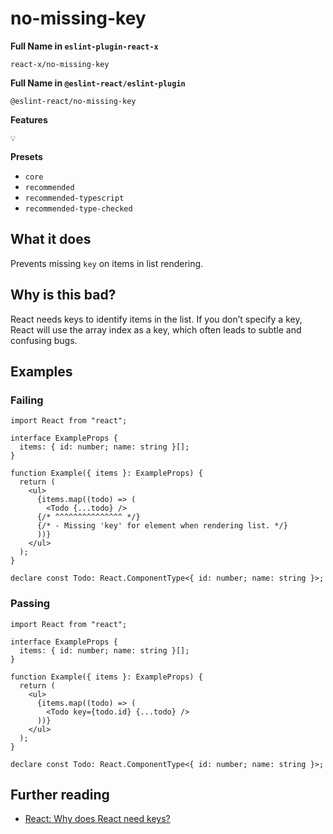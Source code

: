 # no-missing-key

**Full Name in `eslint-plugin-react-x`**

```plain copy
react-x/no-missing-key
```

**Full Name in `@eslint-react/eslint-plugin`**

```plain copy
@eslint-react/no-missing-key
```

**Features**

`💡`

**Presets**

- `core`
- `recommended`
- `recommended-typescript`
- `recommended-type-checked`

## What it does

Prevents missing `key` on items in list rendering.

## Why is this bad?

React needs keys to identify items in the list. If you don’t specify a key, React will use the array index as a key, which often leads to subtle and confusing bugs.

## Examples

### Failing

```tsx
import React from "react";

interface ExampleProps {
  items: { id: number; name: string }[];
}

function Example({ items }: ExampleProps) {
  return (
    <ul>
      {items.map((todo) => (
        <Todo {...todo} />
      {/* ^^^^^^^^^^^^^^^ */}
      {/* - Missing 'key' for element when rendering list. */}
      ))}
    </ul>
  );
}

declare const Todo: React.ComponentType<{ id: number; name: string }>;
```

### Passing

```tsx
import React from "react";

interface ExampleProps {
  items: { id: number; name: string }[];
}

function Example({ items }: ExampleProps) {
  return (
    <ul>
      {items.map((todo) => (
        <Todo key={todo.id} {...todo} />
      ))}
    </ul>
  );
}

declare const Todo: React.ComponentType<{ id: number; name: string }>;
```

## Further reading

- [React: Why does React need keys?](https://react.dev/learn/rendering-lists#why-does-react-need-keys)
